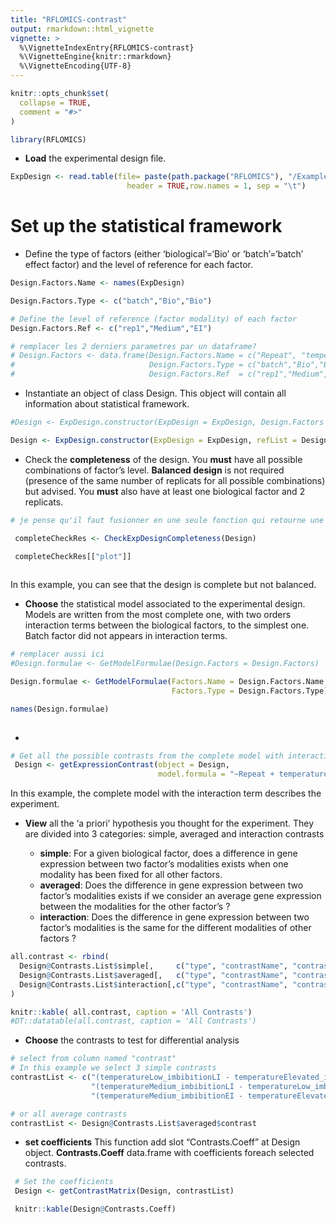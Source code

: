 ```yaml
---
title: "RFLOMICS-contrast"
output: rmarkdown::html_vignette
vignette: >
  %\VignetteIndexEntry{RFLOMICS-contrast}
  %\VignetteEngine{knitr::rmarkdown}
  %\VignetteEncoding{UTF-8}
---
```


```r
knitr::opts_chunk$set(
  collapse = TRUE,
  comment = "#>"
)
```

```r
library(RFLOMICS)
```

* **Load** the experimental design file.
```r

ExpDesign <- read.table(file= paste(path.package("RFLOMICS"), "/ExamplesFiles/ecoseed/condition.txt",sep=""),
                          header = TRUE,row.names = 1, sep = "\t")

```

# Set up the statistical framework

* Define the type of factors (either 'biological'='Bio' or 'batch'='batch' effect factor) and the level of reference for each factor. 

```r

Design.Factors.Name <- names(ExpDesign)

Design.Factors.Type <- c("batch","Bio","Bio")

# Define the level of reference (factor modality) of each factor
Design.Factors.Ref <- c("rep1","Medium","EI")

# remplacer les 2 derniers parametres par un dataframe? 
# Design.Factors <- data.frame(Design.Factors.Name = c("Repeat", "temperature", "imbibition"),
#                              Design.Factors.Type = c("batch","Bio","Bio"),
#                              Design.Factors.Ref  = c("rep1","Medium","EI"))

```

* Instantiate an object of class Design. 
This object will contain all information about statistical framework.

```r

#Design <- ExpDesign.constructor(ExpDesign = ExpDesign, Design.Factors = Design.Factors)

Design <- ExpDesign.constructor(ExpDesign = ExpDesign, refList = Design.Factors.Ref, typeList = Design.Factors.Type)

```

* Check the **completeness** of the design. You **must** have all possible combinations of factor's level. **Balanced design** is not required (presence of the same number of replicats for all possible combinations) but advised. You **must** also have at least one biological factor and 2 replicats.

```r

# je pense qu'il faut fusionner en une seule fonction qui retourne une list(plot, warning, error)

 completeCheckRes <- CheckExpDesignCompleteness(Design)

 completeCheckRes[["plot"]]
 
```

In this example, you can see that the design is complete but not balanced.

* **Choose** the statistical model associated to the experimental design.
Models are written from the most complete one, with two orders interaction terms between the
biological factors, to the simplest one. Batch factor did not appears in interaction terms.

```r

# remplacer aussi ici
#Design.formulae <- GetModelFormulae(Design.Factors = Design.Factors)

Design.formulae <- GetModelFormulae(Factors.Name = Design.Factors.Name,
                                    Factors.Type = Design.Factors.Type)

names(Design.formulae)
 
```

* 
```r

# Get all the possible contrasts from the complete model with interaction
 Design <- getExpressionContrast(object = Design, 
                                 model.formula = "~Repeat + temperature + imbibition + temperature:imbibition")

```

In this example, the complete model with the interaction term describes the experiment. 

* **View** all the 'a priori' hypothesis you thought for the experiment. They are divided into 3 
categories: simple, averaged and interaction contrasts

  + **simple**: For a given biological factor, does a difference in gene expression between two factor's modalities exists when one modality has been fixed for all other factors.
  + **averaged**: Does the difference in gene expression between two factor's modalities exists if we consider an average gene expression between the modalities for the other factor's ?
  + **interaction**: Does the difference in gene expression between two factor's modalities is the same 
  for the different modalities of other factors ?


```r

all.contrast <- rbind(
  Design@Contrasts.List$simple[,     c("type", "contrastName", "contrast")],
  Design@Contrasts.List$averaged[,   c("type", "contrastName", "contrast")],
  Design@Contrasts.List$interaction[,c("type", "contrastName", "contrast")]
)

knitr::kable( all.contrast, caption = 'All Contrasts') 
#DT::datatable(all.contrast, caption = 'All Contrasts')

```

* **Choose** the contrasts to test for differential analysis
```r

# select from column named "contrast"
# In this example we select 3 simple contrasts
contrastList <- c("(temperatureLow_imbibitionLI - temperatureElevated_imbibitionLI)",
                  "(temperatureMedium_imbibitionLI - temperatureLow_imbibitionLI)",
                  "(temperatureMedium_imbibitionEI - temperatureElevated_imbibitionEI)")

# or all average contrasts
contrastList <- Design@Contrasts.List$averaged$contrast

```

* **set coefficients**
This function add slot "Contrasts.Coeff" at Design object. **Contrasts.Coeff** data.frame with coefficients foreach selected contrasts. 
```r

 # Set the coefficients
 Design <- getContrastMatrix(Design, contrastList)

 knitr::kable(Design@Contrasts.Coeff) 
```